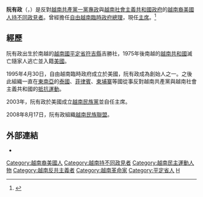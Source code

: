 
'''阮有政'''（{{lang-vi|'''Nguyễn Hữu Chánh'''}}，{{bd|1952年|10月1日|||catIdx=N}}）是反對[[越南共產黨|越南共產黨]][[一党制|一黨專政]]與[[越南社會主義共和國|越南社會主義共和國]][[政府|政府]]的[[越南裔美國人|越南裔美國人]][[持不同政見者|持不同政見者]]。曾經擔任[[自由越南臨時政府|自由越南臨時政府]][[總理|總理]]，現任{{Link-vi|越南民族黨|Đảng Dân tộc Việt Nam}}[[主席|主席]]。<ref>{{Cite web|title=NGUOI VIET Online|url=https://web.archive.org/web/20081010123617/http://nguoi-viet.com/absolutenm/anmviewer.asp?a=83072|access-date=2021-08-02|date=2008-10-10|work=web.archive.org}}</ref>

==經歷==
阮有政出生於南越的[[越南國|越南國]][[平定省|平定省]][[符吉縣|符吉縣]]吉勝社，1975年後南越的[[越南共和國|越南共和國]]滅亡隨家人逃亡並入籍[[美國|美國]]。

1995年4月30日，自由越南臨時政府成立於美國，阮有政成為創始人之一。之後此組織一直在[[東南亞|東南亞]]的[[泰國|泰國]]、[[菲律賓|菲律賓]]、[[柬埔寨|柬埔寨]]等國從事反對越南共產黨與越南社會主義共和國的[[抵抗運動|抵抗運動]]。

2003年，阮有政於美國成立[[越南民族黨|越南民族黨]]並自任主席。

2008年8月17日，阮有政組織[[越南民族聯盟|越南民族聯盟]]。

==外部連結==
*{{Facebook|nguyenhuu.chanh.5|阮有政}}

{{DEFAULTSORT:N}}

[[Category:越南裔美國人|Category:越南裔美國人]]
[[Category:越南持不同政見者|Category:越南持不同政見者]]
[[Category:越南民主運動人物|Category:越南民主運動人物]]
[[Category:越南反共主義者|Category:越南反共主義者]]
[[Category:越南革命家|Category:越南革命家]]
[[Category:平定省人|Category:平定省人]]
[[Category:阮姓|H]]